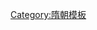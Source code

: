 {{asbox
| image     = Sui_Wendi Tang.jpg
| pix       = 30
| subject   = 
| qualifier = 與[[隋朝]]相關
| category  = 隋朝小作品
| tempsort  =  
| name      = Template:隋朝小作品
}}
<noinclude>
[[Category:隋朝模板]]
</noinclude>